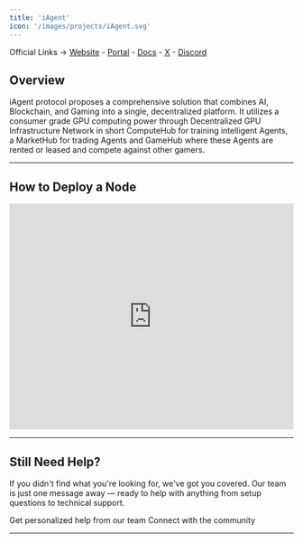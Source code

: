 ```yaml
---
title: 'iAgent'
icon: '/images/projects/iAgent.svg'
---
```


Official Links → [Website](https://www.iagentpro.com/) - [Portal](https://node.iagentpro.com/) - [Docs](https://docs.iagentpro.com/) - [X](https://x.com/iAgentProtocol) - [Discord](https://discord.com/invite/iagentprotocol)

## Overview

iAgent protocol proposes a comprehensive solution that combines AI, Blockchain, and Gaming into a single, decentralized platform. It utilizes a consumer grade GPU computing power through Decentralized GPU Infrastructure Network in short ComputeHub for training intelligent Agents, a MarketHub for trading Agents and GameHub where these Agents are rented or leased and compete against other gamers.

---
## How to Deploy a Node
<Frame caption="">
  <iframe 
    width="100%" 
    height="400" 
    src="https://www.youtube.com/embed/W9a9eg181qM" 
    title="iAgent Protocol Genesis Node" 
    frameBorder="0" 
    allow="accelerometer; autoplay; clipboard-write; encrypted-media; gyroscope; picture-in-picture" 
    allowFullScreen>
  </iframe>
</Frame>


---

## Still Need Help?

If you didn't find what you're looking for, we've got you covered. Our team is just one message away — ready to help with anything from setup questions to technical support.

<CardGroup cols={2}>
  <Card title="Open Support Ticket" icon="rectangle-stack" href="https://discord.com/channels/1217243890352914552/1220638161407836241">
    Get personalized help from our team
  </Card>
  <Card title="Join Discord" icon="message-circle" href="https://discord.com/invite/JDkD4EaqcZ">
    Connect with the community
  </Card>
</CardGroup>

--- 